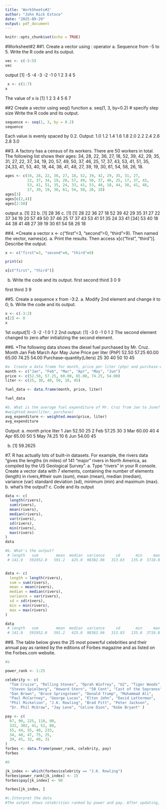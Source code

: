 ```yaml
---
title: 'WorkSheets#2'
author: "John Rick Estoce"
date: "2025-09-29"
output: pdf_document
---
```


```r
knitr::opts_chunk$set(echo = TRUE)
```
#Worksheet#2
##1. Create a vector using : operator
a. Sequence from -5 to 5. Write the R code and its output.
```r
vec <- c(-5:5)
vec
```
output
[1] -5 -4 -3 -2 -1  0  1  2  3  4  5

```r
 x <- c(1:7)
x
```
The value of x is 
[1] 1 2 3 4 5 6 7

##2  Create a vector using seq() function
a. seq(1, 3, by=0.2) # specify step size
Write the R code and its output.
```r
sequence <- seq(1, 3, by = 0.2)
sequence
```
Each value is evenly spaced by 0.2.
Output: 
1.0  1.2  1.4  1.6  1.8  2.0  2.2  2.4  2.6  2.8  3.0

##3. A factory has a census of its workers. There are 50 workers in total. The following
list shows their ages: 34, 28, 22, 36, 27, 18, 52, 39, 42, 29, 35, 31, 27,
22, 37, 34, 19, 20, 57, 49, 50, 37, 46, 25, 17, 37, 43, 53, 41, 51, 35,
24,33, 41, 53, 40, 18, 44, 38, 41, 48, 27, 39, 19, 30, 61, 54, 58, 26,
18.

```r
ages <- c(34, 28, 22, 36, 27, 18, 52, 39, 42, 29, 35, 31, 27,
          22, 37, 34, 19, 20, 57, 49, 50, 37, 46, 25, 17, 37, 43,
          53, 41, 51, 35, 24, 33, 41, 53, 40, 18, 44, 38, 41, 48,
          27, 39, 19, 30, 61, 54, 58, 26, 18)
ages[3]
ages[c(2,4)]
ages[2:50]
```
output
a. [1] 22
b. [1] 28 36
c. [1] [1] 28 22 36 27 18 52 39 42 29 35 31 27 22 37 34 19 20 57 49 50 37 46 25 17 37 43 53 41 51 35 24 33 41
[34] 53 40 18 44 38 41 48 27 39 19 30 61 54 58 26 18

##4. *Create a vector x <- c("first"=3, "second"=0, "third"=9). Then named the vector, names(x).
a. Print the results. Then access x[c("first", "third")].
Describe the output.

```r
x <- c("first"=3, "second"=0, "third"=9)

print(x)

x[c("first", "third")]
```
b. Write the code and its output.
 first second  third 
     3      0      9 

 first third 
     3     9 
     
##5. Create a sequence x from -3:2.
a. Modify 2nd element and change it to 0;
b. Write the code and its output.
```r
x <- c(-3:2)
x[2] <- 0
x
```
1st output[1] -3 -2 -1  0  1  2
2nd output: [1] -3  0 -1  0  1  2
The second element changed to zero after initializing the second element.

##6. *The following data shows the diesel fuel purchased by Mr. Cruz.
Month Jan Feb March Apr May June
Price per liter (PhP) 52.50 57.25 60.00 65.00 74.25 54.00
Purchase–quantity(Liters) 25 30 40 50 10 45

```r
#a  Create a data frame for month, price per liter (php) and purchase-quantity (liter).
month <- c("Jan", "Feb", "Mar", "Apr", "May", "Jun")
price <- c(52.50, 57.25, 60.00, 65.00, 74.25, 54.00)
liter <- c(25, 30, 40, 50, 10, 45)

fuel_data <- data.frame(month, price, liter)

fuel_data

#b. What is the average fuel expenditure of Mr. Cruz from Jan to June? Note: Use
#weighted.mean(liter, purchase)
avg_expenditure <- weighted.mean(price, liter)
avg_expenditure

```
Output:
a.
  month price liter
1   Jan 52.50    25
2   Feb 57.25    30
3   Mar 60.00    40
4   Apr 65.00    50
5   May 74.25    10
6   Jun 54.00    45

b.
[1] 59.2625

#7. R has actually lots of built-in datasets. For example, the rivers data “gives the lengths (in miles) of 141 “major” rivers in North America, as compiled by the US Geological Survey”.
a. Type “rivers” in your R console. Create a vector data with 7
elements, containing the number of elements (length) in rivers,#their sum (sum), mean (mean), median (median), variance (var)
standard deviation (sd), minimum (min) and maximum (max).
b. what's the output?
c. Code and its output
```r

data <- c(
  length(rivers),
  sum(rivers),
  mean(rivers),
  median(rivers),
  var(rivers),
  sd(rivers),
  min(rivers),
  max(rivers)
)
data

#b. What's the output?
 # length   sum        mean  median  variance     sd       min     max 
 # 141.0   591952.0   591.2   425.0  98382.96   313.83   135.0  3710.0 


data <- c(
  length = length(rivers),
  sum = sum(rivers),
  mean = mean(rivers),
  median = median(rivers),
  variance = var(rivers),
  sd = sd(rivers),
  min = min(rivers),
  max = max(rivers)
)

data
 # length   sum        mean  median  variance     sd       min     max 
 # 141.0   591952.0   591.2   425.0  98382.96   313.83   135.0  3710.0 

```
##8. The table below gives the 25 most powerful celebrities and their annual pay as ranked by the editions of Forbes magazine and as listed on the Forbes.com website.

```r
#a

power_rank <- 1:25

celebrity <- c(
  "Tom Cruise", "Rolling Stones", "Oprah Winfrey", "U2", "Tiger Woods",
  "Steven Spielberg", "Howard Stern", "50 Cent", "Cast of the Sopranos",
  "Dan Brown", "Bruce Springsteen", "Donald Trump", "Muhammad Ali",
  "Paul McCartney", "George Lucas", "Elton John", "David Letterman",
  "Phil Mickelson", "J.K. Rowling", "Brad Pitt", "Peter Jackson",
  "Dr. Phil McGraw", "Jay Leno", "Celine Dion", "Kobe Bryant" )

pay <- c(
  67, 90, 225, 110, 90,
  332, 302, 41, 52, 88,
  55, 44, 55, 40, 233,
  34, 40, 47, 75, 25,
  39, 45, 32, 40, 31
)
forbes <- data.frame(power_rank, celebrity, pay)
forbes

#b

jk_index <- which(forbes$celebrity == "J.K. Rowling")
forbes$power_rank[jk_index] <- 15
forbes$pay[jk_index] <- 90

forbes[jk_index, ]

#c.Interpret the data
#The outpot shows celebrities ranked by power and pay. After updating, J.K. Rowling is ranked 15th with a pay of 90 million dollars, putting her among other top earners. This shows how changes in pay can affect overall ranking.

```
